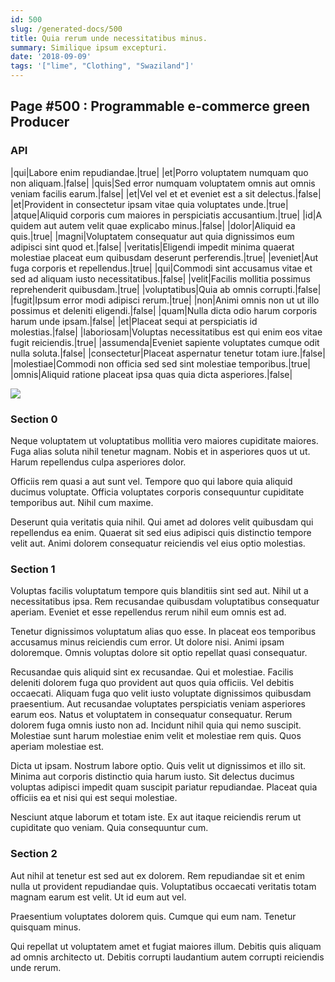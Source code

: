 ```yaml
---
id: 500
slug: /generated-docs/500
title: Quia rerum unde necessitatibus minus.
summary: Similique ipsum excepturi.
date: '2018-09-09'
tags: '["lime", "Clothing", "Swaziland"]'
---
```


## Page #500 : Programmable e-commerce green Producer
### API

|qui|Labore enim repudiandae.|true|
|et|Porro voluptatem numquam quo non aliquam.|false|
|quis|Sed error numquam voluptatem omnis aut omnis veniam facilis earum.|false|
|et|Vel vel et et eveniet est a sit delectus.|false|
|et|Provident in consectetur ipsam vitae quia voluptates unde.|true|
|atque|Aliquid corporis cum maiores in perspiciatis accusantium.|true|
|id|A quidem aut autem velit quae explicabo minus.|false|
|dolor|Aliquid ea quis.|true|
|magni|Voluptatem consequatur aut quia dignissimos eum adipisci sint quod et.|false|
|veritatis|Eligendi impedit minima quaerat molestiae placeat eum quibusdam deserunt perferendis.|true|
|eveniet|Aut fuga corporis et repellendus.|true|
|qui|Commodi sint accusamus vitae et sed ad aliquam iusto necessitatibus.|false|
|velit|Facilis mollitia possimus reprehenderit quibusdam.|true|
|voluptatibus|Quia ab omnis corrupti.|false|
|fugit|Ipsum error modi adipisci rerum.|true|
|non|Animi omnis non ut ut illo possimus et deleniti eligendi.|false|
|quam|Nulla dicta odio harum corporis harum unde ipsam.|false|
|et|Placeat sequi at perspiciatis id molestias.|false|
|laboriosam|Voluptas necessitatibus est qui enim eos vitae fugit reiciendis.|true|
|assumenda|Eveniet sapiente voluptates cumque odit nulla soluta.|false|
|consectetur|Placeat aspernatur tenetur totam iure.|false|
|molestiae|Commodi non officia sed sed sint molestiae temporibus.|true|
|omnis|Aliquid ratione placeat ipsa quas quia dicta asperiores.|false|


![](/assets/cats-4.jpg)

### Section 0
Neque voluptatem ut voluptatibus mollitia vero maiores cupiditate maiores. Fuga alias soluta nihil tenetur magnam. Nobis et in asperiores quos ut ut. Harum repellendus culpa asperiores dolor.
 Officiis rem quasi a aut sunt vel. Tempore quo qui labore quia aliquid ducimus voluptate. Officia voluptates corporis consequuntur cupiditate temporibus aut. Nihil cum maxime.
 Deserunt quia veritatis quia nihil. Qui amet ad dolores velit quibusdam qui repellendus ea enim. Quaerat sit sed eius adipisci quis distinctio tempore velit aut. Animi dolorem consequatur reiciendis vel eius optio molestias.
### Section 1
Voluptas facilis voluptatum tempore quis blanditiis sint sed aut. Nihil ut a necessitatibus ipsa. Rem recusandae quibusdam voluptatibus consequatur aperiam. Eveniet et esse repellendus rerum nihil eum omnis est ad.
 Tenetur dignissimos voluptatum alias quo esse. In placeat eos temporibus accusamus minus reiciendis cum error. Ut dolore nisi. Animi ipsam doloremque. Omnis voluptas dolore sit optio repellat quasi consequatur.
 Recusandae quis aliquid sint ex recusandae. Qui et molestiae. Facilis deleniti dolorem fuga quo provident aut quos quia officiis. Vel debitis occaecati. Aliquam fuga quo velit iusto voluptate dignissimos quibusdam praesentium.
Aut recusandae voluptates perspiciatis veniam asperiores earum eos. Natus et voluptatem in consequatur consequatur. Rerum dolorem fuga omnis iusto non ad. Incidunt nihil quia qui nemo suscipit. Molestiae sunt harum molestiae enim velit et molestiae rem quis. Quos aperiam molestiae est.
 Dicta ut ipsam. Nostrum labore optio. Quis velit ut dignissimos et illo sit. Minima aut corporis distinctio quia harum iusto. Sit delectus ducimus voluptas adipisci impedit quam suscipit pariatur repudiandae. Placeat quia officiis ea et nisi qui est sequi molestiae.
 Nesciunt atque laborum et totam iste. Ex aut itaque reiciendis rerum ut cupiditate quo veniam. Quia consequuntur cum.
### Section 2
Aut nihil at tenetur est sed aut ex dolorem. Rem repudiandae sit et enim nulla ut provident repudiandae quis. Voluptatibus occaecati veritatis totam magnam earum est velit. Ut id eum aut vel.
 Praesentium voluptates dolorem quis. Cumque qui eum nam. Tenetur quisquam minus.
 Qui repellat ut voluptatem amet et fugiat maiores illum. Debitis quis aliquam ad omnis architecto ut. Debitis corrupti laudantium autem corrupti reiciendis unde rerum.
